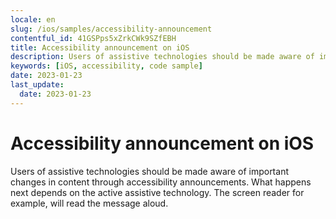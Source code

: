 ```yaml
---
locale: en
slug: /ios/samples/accessibility-announcement
contentful_id: 41GSPps5xZrkCWk9SZfEBH
title: Accessibility announcement on iOS
description: Users of assistive technologies should be made aware of important changes in content through accessibility announcements.
keywords: [iOS, accessibility, code sample]
date: 2023-01-23
last_update:
  date: 2023-01-23
---
```


# Accessibility announcement on iOS

Users of assistive technologies should be made aware of important changes in content through accessibility announcements. What happens next depends on the active assistive technology. The screen reader for example, will read the message aloud.

<CodeSample id="accessibility-announcement" platform="ios" locale="en"/>

